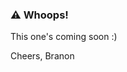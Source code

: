 
<HeroStrip
  title="Loading Screen Animation @ Smartsheet"
  subtitle="Revamping the loading/splash screen for the entire Smartsheet platform!"
  image="/projects/loading-screen/cover.png"
  date="March 2025"
  category="Motion"
/>

### ⚠️ Whoops!

This one's coming soon :)

Cheers,
Branon
